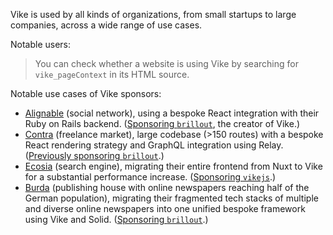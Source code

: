 
Vike is used by all kinds of organizations, from small startups to large companies, across a wide range of use cases.

Notable users:
<UsedByList />

> You can check whether a website is using Vike by searching for `vike_pageContext` in its HTML source.

Notable use cases of Vike sponsors:

 - [Alignable](https://www.alignable.com) (social network), using a bespoke React integration with their Ruby on Rails backend.
   ([Sponsoring `brillout`](https://github.com/AlignableUser?tab=sponsoring), the creator of Vike.)
 - [Contra](https://contra.com) (freelance market), large codebase (>150 routes) with a bespoke React rendering strategy and GraphQL integration using Relay.
   ([Previously sponsoring `brillout`](https://github.com/orgs/contra/sponsoring).)
 - [Ecosia](https://www.ecosia.org) (search engine), migrating their entire frontend from Nuxt to Vike for a substantial performance increase.
   ([Sponsoring `vikejs`](https://github.com/Ecosia#:~:text=People-,Sponsoring,-Top%20languages).)
 - [Burda](https://www.burda-forward.de) (publishing house with online newspapers reaching half of the German population), migrating their fragmented tech stacks of multiple and diverse online newspapers into one unified bespoke framework using Vike and Solid.
   ([Sponsoring `brillout`](https://github.com/orgs/burdaforward/sponsoring).)
